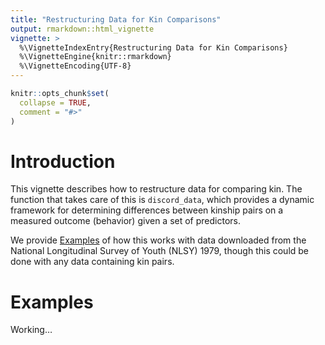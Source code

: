 ```yaml
---
title: "Restructuring Data for Kin Comparisons"
output: rmarkdown::html_vignette
vignette: >
  %\VignetteIndexEntry{Restructuring Data for Kin Comparisons}
  %\VignetteEngine{knitr::rmarkdown}
  %\VignetteEncoding{UTF-8}
---
```


```r
knitr::opts_chunk$set(
  collapse = TRUE,
  comment = "#>"
)
```

# Introduction

This vignette describes how to restructure data for comparing kin. The function that takes care of this is `discord_data`, which provides a dynamic framework for determining differences between kinship pairs on a measured outcome (behavior) given a set of predictors.

We provide [Examples] of how this works with data downloaded from the National Longitudinal Survey of Youth (NLSY) 1979, though this could be done with any data containing kin pairs.

# Examples

Working...
